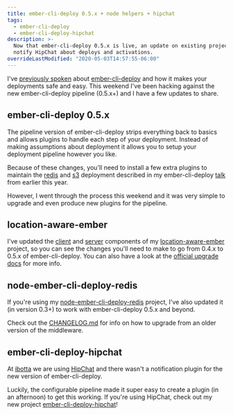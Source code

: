 ```yaml
---
title: ember-cli-deploy 0.5.x + node helpers + hipchat
tags:
  - ember-cli-deploy
  - ember-cli-deploy-hipchat
description: >-
  Now that ember-cli-deploy 0.5.x is live, an update on existing projects and an exciting announcement about a plugin to
  notify HipChat about deploys and activations.
overrideLastModified: "2020-05-03T14:57:55-06:00"
---
```


I've [previously spoken](/blog/2015/05/31/deploying-a-location-aware-ember-app) about
[ember-cli-deploy](https://github.com/ember-cli/ember-cli-deploy) and how it makes your deployments safe and easy. This
weekend I've been hacking against the new ember-cli-deploy pipeline (0.5.x+) and I have a few updates to share.

## ember-cli-deploy 0.5.x

The pipeline version of ember-cli-deploy strips everything back to basics and allows plugins to handle each step of your
deployment. Instead of making assumptions about deployment it allows you to setup your deployment pipeline however you
like.

Because of these changes, you'll need to install a few extra plugins to maintain the [redis](http://redis.io/) and
[s3](https://aws.amazon.com/s3/) deployment described in my ember-cli-deploy
[talk](https://www.youtube.com/watch?v=MT0LKcVh6Rw) from earlier this year.

However, I went through the process this weekend and it was very simple to upgrade and even produce new plugins for the
pipeline.

## location-aware-ember

I've updated the
[client](https://github.com/blimmer/location-aware-ember/commit/b4bebd982d795d9d4b805ea7dd013f6b4da3c5d7) and
[server](https://github.com/blimmer/location-aware-ember-server/commit/cb5e49781d5d78ee6a56ab6ff7b7adfaf45bf117)
components of my [location-aware-ember](/blog/2015/05/31/deploying-a-location-aware-ember-app) project, so you can see
the changes you'll need to make to go from 0.4.x to 0.5.x of ember-cli-deploy. You can also have a look at the
[official upgrade docs](http://ember-cli-deploy.com/docs/v1.0.x/upgrading/) for more info.

## node-ember-cli-deploy-redis

If you're using my [node-ember-cli-deploy-redis](https://github.com/blimmer/node-ember-cli-deploy-redis) project, I've
also updated it (in version 0.3+) to work with ember-cli-deploy 0.5.x and beyond.

Check out the [CHANGELOG.md](https://github.com/blimmer/node-ember-cli-deploy-redis/blob/master/CHANGELOG.md) for info
on how to upgrade from an older version of the middleware.

## ember-cli-deploy-hipchat

At [ibotta](https://ibotta.com) we are using [HipChat](https://www.hipchat.com/) and there wasn't a notification plugin
for the new version of ember-cli-deploy.

Luckily, the configurable pipeline made it super easy to create a plugin (in an afternoon) to get this working. If
you're using HipChat, check out my new project
[ember-cli-deploy-hipchat](https://github.com/blimmer/ember-cli-deploy-hipchat)!
